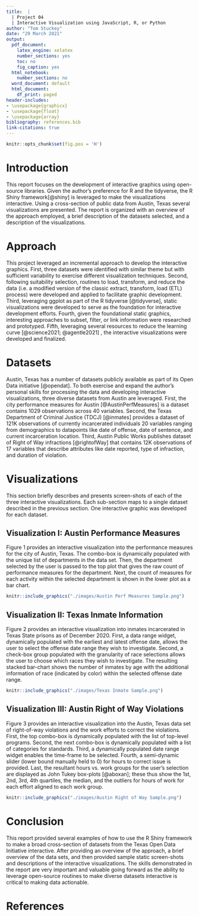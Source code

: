 ```yaml
---
title:  |  
  | Project 04 
  | Interactive Visualization using JavaScript, R, or Python
author: "Tom Stuckey"
date: "29 March 2021" 
output:
  pdf_document: 
    latex_engine: xelatex
    number_sections: yes 
    toc: no 
    fig_caption: yes
  html_notebook:
    number_sections: no 
  word_document: default
  html_document:
    df_print: paged
header-includes: 
- \usepackage{graphicx}
- \usepackage{float}
- \usepackage{array}
bibliography: references.bib
link-citations: true
---
```


```r
knitr::opts_chunk$set(fig.pos = 'H')
```

# Introduction

This report focuses on the development of interactive graphics using open-source libraries. Given the author's preference for R and the tidyverse, the R Shiny framework[@shiny] is leveraged to make the visualizations interactive. Using a cross-section of public data from Austin, Texas several visualizations are presented. The report is organized with an overview of the approach employed, a brief description of the datasets selected, and a description of the visualizations.

# Approach

This project leveraged an incremental approach to develop the interactive graphics. First, three datasets were identified with similar theme but with sufficient variability to exercise different visualization techniques. Second, following suitability selection, routines to load, transform, and reduce the data (i.e. a modified version of the classic extract, transform, load (ETL) process) were developed and applied to facilitate graphic development. Third, leveraging ggplot as part of the R tidyverse [@tidyverse], static visualizations were developed to serve as the foundation for interactive development efforts. Fourth, given the foundational static graphics, interesting approaches to subset, filter, or link information were researched and prototyped. Fifth, leveraging several resources to reduce the learning curve [@science2021; @agentle2021] , the interactive visualizations were developed and finalized.

# Datasets

Austin, Texas has a number of datasets publicly available as part of its Open Data initiative [@opendat]. To both exercise and expand the author's personal skills for processing the data and developing interactive visualizations, three diverse datasets from Austin are leveraged. First, the city performance measures for Austin [@AustinPerfMeasures] is a dataset contains 1029 observations across 40 variables. Second, the Texas Department of Criminal Justice (TDCJ) [@inmates] provides a dataset of 121K observations of currently incarcerated individuals 20 variables ranging from demographics to datapoints like date of offense, date of sentence, and current incarceration location. Third, Austin Public Works publishes dataset of Right of Way infractions [@rightofWay] that contains 12K observations of 17 variables that describe attributes like date reported, type of infraction, and duration of violation.

# Visualizations

This section briefly describes and presents screen-shots of each of the three interactive visualizations. Each sub-section maps to a single dataset described in the previous section. One interactive graphic was developed for each dataset.

## Visualization I: Austin Performance Measures

Figure 1 provides an interactive visualization into the performance measures for the city of Austin, Texas. The combo-box is dynamically populated with the unique list of departments in the data set. Then, the department selected by the user is passed to the top plot that gives the raw count of performance measures for the department. Next, the count of measures for each activity within the selected department is shown in the lower plot as a bar chart.

```r
knitr::include_graphics("./images/Austin Perf Measures Sample.png")
```

## Visualization II: Texas Inmate Information

Figure 2 provides an interactive visualization into inmates incarcerated in Texas State prisons as of December 2020. First, a data range widget, dynamically populated with the earliest and latest offense date, allows the user to select the offense date range they wish to investigate. Second, a check-box group populated with the granularity of race selections allows the user to choose which races they wish to investigate. The resulting stacked bar-chart shows the number of inmates by age with the additional information of race (indicated by color) within the selected offense date range.

```r
knitr::include_graphics("./images/Texas Inmate Sample.png")
```

## Visualization III: Austin Right of Way Violations

Figure 3 provides an interactive visualization into the Austin, Texas data set of right-of-way violations and the work efforts to correct the violations. First, the top combo-box is dynamically populated with the list of top-level programs. Second, the next combo-box is dynamically populated with a list of categories for standards. Third, a dynamically populated date range widget enables the time-frame to be selected. Fourth, a semi-dynamic slider (lower bound manually held to 0) for hours to correct issue is provided. Last, the resultant hours vs. work groups for the user's selection are displayed as John Tukey box-plots [@aboxan]; these thus show the 1st, 2nd, 3rd, 4th quartiles, the median, and the outliers for hours of work for each effort aligned to each work group.

```r
knitr::include_graphics("./images/Austin Right of Way Sample.png")
```

# Conclusion

This report provided several examples of how to use the R Shiny framework to make a broad cross-section of datasets from the Texas Open Data Initiative interactive. After providing an overview of the approach, a brief overview of the data sets, and then provided sample static screen-shots and descriptions of the interactive visualizations. The skills demonstrated in the report are very important and valuable going forward as the ability to leverage open-source routines to make diverse datasets interactive is critical to making data actionable.

\pagebreak

# References
